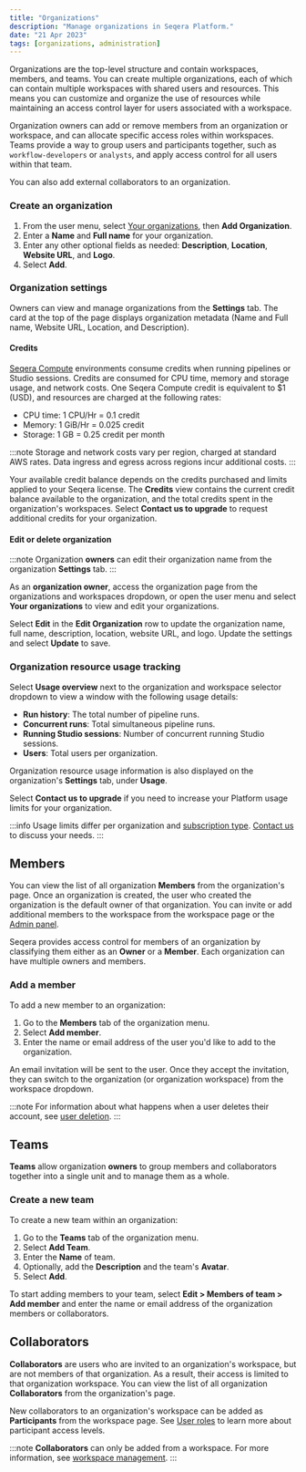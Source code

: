 ```yaml
---
title: "Organizations"
description: "Manage organizations in Seqera Platform."
date: "21 Apr 2023"
tags: [organizations, administration]
---
```


Organizations are the top-level structure and contain workspaces, members, and teams. You can create multiple organizations, each of which can contain multiple workspaces with shared users and resources. This means you can customize and organize the use of resources while maintaining an access control layer for users associated with a workspace.

Organization owners can add or remove members from an organization or workspace, and can allocate specific access roles within workspaces. Teams provide a way to group users and participants together, such as `workflow-developers` or `analysts`, and apply access control for all users within that team.

You can also add external collaborators to an organization.

### Create an organization

1. From the user menu, select [Your organizations](https://cloud.seqera.io/orgs), then **Add Organization**.
2. Enter a **Name** and **Full name** for your organization.
3. Enter any other optional fields as needed: **Description**, **Location**, **Website URL**, and **Logo**.
4. Select **Add**.

### Organization settings 

Owners can view and manage organizations from the **Settings** tab. The card at the top of the page displays organization metadata (Name and Full name, Website URL, Location, and Description).

#### Credits 

[Seqera Compute](../compute-envs/seqera-compute.mdx) environments consume credits when running pipelines or Studio sessions. Credits are consumed for CPU time, memory and storage usage, and network costs. One Seqera Compute credit is equivalent to $1 (USD), and resources are charged at the following rates:
- CPU time: 1 CPU/Hr = 0.1 credit
- Memory: 1 GiB/Hr = 0.025 credit 
- Storage: 1 GB = 0.25 credit per month 

:::note 
Storage and network costs vary per region, charged at standard AWS rates. Data ingress and egress across regions incur additional costs. 
:::

Your available credit balance depends on the credits purchased and limits applied to your Seqera license. The **Credits** view contains the current credit balance available to the organization, and the total credits spent in the organization's workspaces. Select **Contact us to upgrade** to request additional credits for your organization. 

#### Edit or delete organization 

:::note
Organization **owners** can edit their organization name from the organization **Settings** tab.
:::

As an **organization owner**, access the organization page from the organizations and workspaces dropdown, or open the user menu and select **Your organizations** to view and edit your organizations.

Select **Edit** in the **Edit Organization** row to update the organization name, full name, description, location, website URL, and logo. Update the settings and select **Update** to save.

### Organization resource usage tracking 

Select **Usage overview** next to the organization and workspace selector dropdown to view a window with the following usage details:

- **Run history**: The total number of pipeline runs. 
- **Concurrent runs**: Total simultaneous pipeline runs.
- **Running Studio sessions**: Number of concurrent running Studio sessions.
- **Users**: Total users per organization. 

Organization resource usage information is also displayed on the organization's **Settings** tab, under **Usage**. 

Select **Contact us to upgrade** if you need to increase your Platform usage limits for your organization. 

:::info
Usage limits differ per organization and [subscription type](https://seqera.io/pricing/). [Contact us](https://seqera.io/contact-us/) to discuss your needs. 
:::

## Members

You can view the list of all organization **Members** from the organization's page. Once an organization is created, the user who created the organization is the default owner of that organization. You can invite or add additional members to the workspace from the workspace page or the [Admin panel](../administration/overview.mdx).

Seqera provides access control for members of an organization by classifying them either as an **Owner** or a **Member**. Each organization can have multiple owners and members.

### Add a member

To add a new member to an organization:

1. Go to the **Members** tab of the organization menu.
2. Select **Add member**.
3. Enter the name or email address of the user you'd like to add to the organization.

An email invitation will be sent to the user. Once they accept the invitation, they can switch to the organization (or organization workspace) from the workspace dropdown.

:::note
For information about what happens when a user deletes their account, see [user deletion](../data-privacy/overview#user-deletion).
:::

## Teams

**Teams** allow organization **owners** to group members and collaborators together into a single unit and to manage them as a whole.

### Create a new team

To create a new team within an organization:

1. Go to the **Teams** tab of the organization menu.
2. Select **Add Team**.
3. Enter the **Name** of team.
4. Optionally, add the **Description** and the team's **Avatar**.
5. Select **Add**.

To start adding members to your team, select **Edit > Members of team > Add member** and enter the name or email address of the organization members or collaborators.

## Collaborators

**Collaborators** are users who are invited to an organization's workspace, but are not members of that organization. As a result, their access is limited to that organization workspace. You can view the list of all organization **Collaborators** from the organization's page.

New collaborators to an organization's workspace can be added as **Participants** from the workspace page. See [User roles](./roles.mdx) to learn more about participant access levels.

:::note
**Collaborators** can only be added from a workspace. For more information, see [workspace management](./workspace-management.mdx#create-a-new-workspace).
:::
